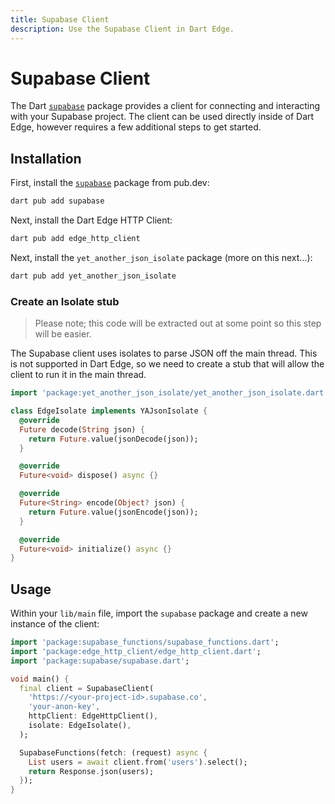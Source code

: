 ```yaml
---
title: Supabase Client
description: Use the Supabase Client in Dart Edge.
---
```


# Supabase Client

The Dart [`supabase`](https://pub.dev/packages/supabase) package provides a client for connecting and interacting with your Supabase project. The client can be used directly inside of Dart Edge, however requires a few additional steps to get started.

## Installation

First, install the [`supabase`](https://pub.dev/packages/supabase) package from pub.dev:

```sh
dart pub add supabase
```

Next, install the Dart Edge HTTP Client:

```sh
dart pub add edge_http_client
```

Next, install the `yet_another_json_isolate` package (more on this next...):

```sh
dart pub add yet_another_json_isolate
```

### Create an Isolate stub

> Please note; this code will be extracted out at some point so this step will be easier.

The Supabase client uses isolates to parse JSON off the main thread. This is not supported in Dart Edge, so we need to create a stub that will allow the client to run it in the main thread.

```dart
import 'package:yet_another_json_isolate/yet_another_json_isolate.dart';

class EdgeIsolate implements YAJsonIsolate {
  @override
  Future decode(String json) {
    return Future.value(jsonDecode(json));
  }

  @override
  Future<void> dispose() async {}

  @override
  Future<String> encode(Object? json) {
    return Future.value(jsonEncode(json));
  }

  @override
  Future<void> initialize() async {}
}
```

## Usage

Within your `lib/main` file, import the `supabase` package and create a new instance of the client:

```dart
import 'package:supabase_functions/supabase_functions.dart';
import 'package:edge_http_client/edge_http_client.dart';
import 'package:supabase/supabase.dart';

void main() {
  final client = SupabaseClient(
    'https://<your-project-id>.supabase.co',
    'your-anon-key',
    httpClient: EdgeHttpClient(),
    isolate: EdgeIsolate(),
  );

  SupabaseFunctions(fetch: (request) async {
    List users = await client.from('users').select();
    return Response.json(users);
  });
}
```
